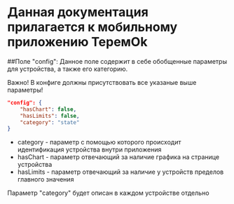 # Данная документация прилагается к мобильному приложению ТеремOk

##Поле "config":
Данное поле содержит в себе обобщенные параметры для устройства, а также его категорию.

<Error>
Важно! В конфиге должны присутствовать все указаные выше параметры!
</Error>

```json
"config": {
    "hasChart": false,
    "hasLimits": false,
    "category": "state"
}
```
- category - параметр с помощью которого происходит идентификация устройства внутри приложения
- hasChart - параметр отвечающий за наличие графика на странице устройства
- hasLimits - параметр отвечающий за наличие у устройств пределов главного значения

<Warning>
Параметр "category" будет описан в каждом устройстве отдельно 
</Warning>